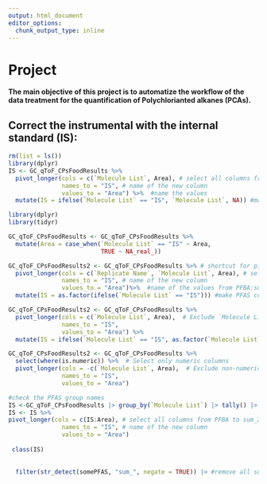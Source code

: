 ```yaml
---
output: html_document
editor_options: 
  chunk_output_type: inline
---
```


# Project

**The main objective of this project is to automatize the workflow of the data treatment for the quantification of Polychlorianted alkanes (PCAs).**

## Correct the instrumental with the internal standard (IS):

```r
rm(list = ls())
library(dplyr)
IS <- GC_qToF_CPsFoodResults %>% 
  pivot_longer(cols = c(`Molecule List`, Area), # select all columns from PFBA to sum_21PFAS
               names_to = "IS", # name of the new column
               values_to = "Area") %>%  #name the values
  mutate(IS = ifelse(`Molecule List` == "IS", `Molecule List`, NA)) #make the new column with only the IS
```

```r
library(dplyr)
library(tidyr)

GC_qToF_CPsFoodResults <- GC_qToF_CPsFoodResults %>%
  mutate(Area = case_when(`Molecule List` == "IS" ~ Area,
                          TRUE ~ NA_real_))

```

```r
GC_qToF_CPsFoodResults2 <- GC_qToF_CPsFoodResults %>% # shortcut for pipe Ctrl + shift + M
  pivot_longer(cols = c(`Replicate Name`, `Molecule List`, Area), # select all columns from PFBA to sum_21PFAS
               names_to = "IS", # name of the new column
               values_to = "Area")%>%  #name of the values from PFBA:sum_21PFAS
  mutate(IS = as.factor(ifelse(`Molecule List` == "IS"))) #make PFAS column a factor variable
```
```r
GC_qToF_CPsFoodResults2 <- GC_qToF_CPsFoodResults %>%
  pivot_longer(cols = c(`Molecule List`, Area),  # Exclude `Molecule List` column from pivoting
               names_to = "IS", 
               values_to = "Area") %>%
  mutate(IS = ifelse(`Molecule List` == "IS", as.factor(`Molecule List`), NA))
```

```r
GC_qToF_CPsFoodResults2 <- GC_qToF_CPsFoodResults %>% 
  select(where(is.numeric)) %>%  # Select only numeric columns
  pivot_longer(cols = -c(`Molecule List`, Area),  # Exclude non-numeric and specific columns from pivoting
               names_to = "IS",
               values_to = "Area")
```

```r
#check the PFAS group names
IS <-GC_qToF_CPsFoodResults |> group_by(`Molecule List`) |> tally() |> filter(`Molecule List` == "IS")  #Slect only the IS 
IS <- IS %>% 
pivot_longer(cols = c(IS:Area), # select all columns from PFBA to sum_21PFAS
               names_to = "IS", # name of the new column
               values_to = "Area")
  
 class(IS) 
  
  
  filter(str_detect(somePFAS, "sum_", negate = TRUE)) |> #remove all sum of PFAS using the argument: negate=TRUE 
  
  
```

